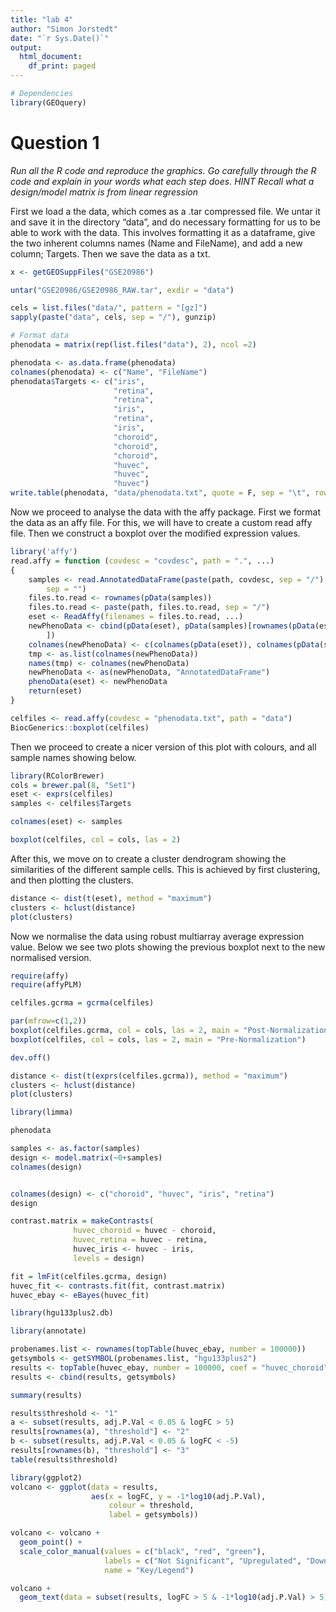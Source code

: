 ```yaml
---
title: "lab 4"
author: "Simon Jorstedt"
date: "`r Sys.Date()`"
output:
  html_document:
    df_print: paged
---
```


```r
# Dependencies
library(GEOquery)
```

# Question 1
*Run all the R code and reproduce the graphics. Go carefully through the R code and explain in your words what each step does. HINT Recall what a design/model matrix is from linear regression*

First we load a the data, which comes as a .tar compressed file. We untar it and save it in the directory "data", and do necessary formatting for us to be able to work with the data. This involves formatting it as a dataframe, give the two inherent columns names (Name and FileName), and add a new column; Targets. Then we save the data as a txt.

```r
x <- getGEOSuppFiles("GSE20986")

untar("GSE20986/GSE20986_RAW.tar", exdir = "data")

cels = list.files("data/", pattern = "[gz]")
sapply(paste("data", cels, sep = "/"), gunzip)

# Format data
phenodata = matrix(rep(list.files("data"), 2), ncol =2)

phenodata <- as.data.frame(phenodata)
colnames(phenodata) <- c("Name", "FileName")
phenodata$Targets <- c("iris", 
                       "retina", 
                       "retina", 
                       "iris", 
                       "retina", 
                       "iris", 
                       "choroid", 
                       "choroid", 
                       "choroid", 
                       "huvec", 
                       "huvec", 
                       "huvec")
write.table(phenodata, "data/phenodata.txt", quote = F, sep = "\t", row.names = F)
```

Now we proceed to analyse the data with the affy package. First we format the data as an affy file. For this, we will have to create a custom read affy file. Then we construct a boxplot over the modified expression values.

```r
library('affy')
read.affy = function (covdesc = "covdesc", path = ".", ...)
{
    samples <- read.AnnotatedDataFrame(paste(path, covdesc, sep = "/"),
        sep = "")
    files.to.read <- rownames(pData(samples))
    files.to.read <- paste(path, files.to.read, sep = "/")
    eset <- ReadAffy(filenames = files.to.read, ...)
    newPhenoData <- cbind(pData(eset), pData(samples)[rownames(pData(eset)),
        ])
    colnames(newPhenoData) <- c(colnames(pData(eset)), colnames(pData(samples)))
    tmp <- as.list(colnames(newPhenoData))
    names(tmp) <- colnames(newPhenoData)
    newPhenoData <- as(newPhenoData, "AnnotatedDataFrame")
    phenoData(eset) <- newPhenoData
    return(eset)
}

celfiles <- read.affy(covdesc = "phenodata.txt", path = "data")
BiocGenerics::boxplot(celfiles)
```

Then we proceed to create a nicer version of this plot with colours, and all sample names showing below.

```r
library(RColorBrewer)
cols = brewer.pal(8, "Set1")
eset <- exprs(celfiles)
samples <- celfiles$Targets

colnames(eset) <- samples

boxplot(celfiles, col = cols, las = 2)
```

After this, we move on to create a cluster dendrogram showing the similarities of the different sample cells. This is achieved by first clustering, and then plotting the clusters.

```r
distance <- dist(t(eset), method = "maximum")
clusters <- hclust(distance)
plot(clusters)
```

Now we normalise the data using robust multiarray average expression value. Below we see two plots showing the previous boxplot next to the new normalised version.

```r
require(affy)
require(affyPLM)

celfiles.gcrma = gcrma(celfiles)

par(mfrow=c(1,2))
boxplot(celfiles.gcrma, col = cols, las = 2, main = "Post-Normalization");
boxplot(celfiles, col = cols, las = 2, main = "Pre-Normalization")

dev.off()
```



```r
distance <- dist(t(exprs(celfiles.gcrma)), method = "maximum")
clusters <- hclust(distance)
plot(clusters)
```





```r
library(limma)

phenodata
```



```r
samples <- as.factor(samples)
design <- model.matrix(~0+samples)
colnames(design)


colnames(design) <- c("choroid", "huvec", "iris", "retina")
design
```



```r
contrast.matrix = makeContrasts(
              huvec_choroid = huvec - choroid, 
              huvec_retina = huvec - retina, 
              huvec_iris <- huvec - iris, 
              levels = design)

fit = lmFit(celfiles.gcrma, design)
huvec_fit <- contrasts.fit(fit, contrast.matrix)
huvec_ebay <- eBayes(huvec_fit)

library(hgu133plus2.db)
```



```r
library(annotate)

probenames.list <- rownames(topTable(huvec_ebay, number = 100000))
getsymbols <- getSYMBOL(probenames.list, "hgu133plus2")
results <- topTable(huvec_ebay, number = 100000, coef = "huvec_choroid")
results <- cbind(results, getsymbols)

summary(results)
```

```r
results$threshold <- "1"
a <- subset(results, adj.P.Val < 0.05 & logFC > 5)
results[rownames(a), "threshold"] <- "2"
b <- subset(results, adj.P.Val < 0.05 & logFC < -5)
results[rownames(b), "threshold"] <- "3"
table(results$threshold)
```



```r
library(ggplot2)
volcano <- ggplot(data = results, 
                  aes(x = logFC, y = -1*log10(adj.P.Val), 
                      colour = threshold, 
                      label = getsymbols))

volcano <- volcano + 
  geom_point() + 
  scale_color_manual(values = c("black", "red", "green"), 
                     labels = c("Not Significant", "Upregulated", "Downregulated"), 
                     name = "Key/Legend")

volcano + 
  geom_text(data = subset(results, logFC > 5 & -1*log10(adj.P.Val) > 5), aes(x = logFC, y = -1*log10(adj.P.Val), colour = threshold, label = getsymbols)  )
```






























